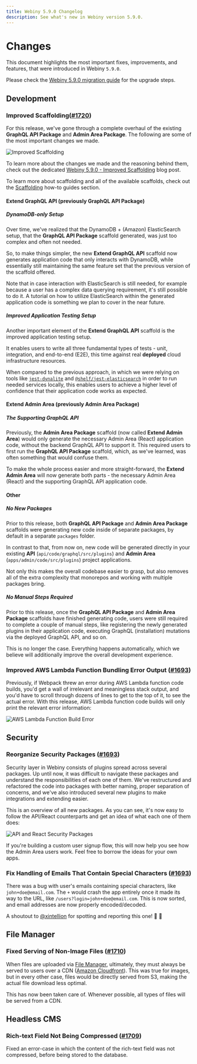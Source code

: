 ```yaml
---
title: Webiny 5.9.0 Changelog
description: See what's new in Webiny version 5.9.0.
---
```



# Changes

This document highlights the most important fixes, improvements, and features, that were introduced in Webiny `5.9.0`.

<Alert type="info" title="How To Upgrade?">

Please check the [Webiny 5.9.0 migration guide](/docs/release-notes/5.9.0/upgrade-guide) for the upgrade steps.

</Alert>

## Development

### Improved Scaffolding([#1720](https://github.com/webiny/webiny-js/pull/1720))

For this release, we've gone through a complete overhaul of the existing **GraphQL API Package** and **Admin Area Package**. The following are some of the most important changes we made.

![Improved Scaffolding](./scaffolds.gif)

<Alert type="success">

To learn more about the changes we made and the reasoning behind them, check out the dedicated [Webiny 5.9.0 - Improved Scaffolding](https://www.webiny.com/blog/webiny-v5.9.0-improved-scaffolds-and-development) blog post.

</Alert>

<Alert type="info">

To learn more about scaffolding and all of the available scaffolds, check out the [Scaffolding](../../core-development-concepts/scaffolding/introduction) how-to guides section.

</Alert>

#### Extend GraphQL API (previously GraphQL API Package)

##### DynamoDB-only Setup

Over time, we've realized that the DynamoDB + (Amazon) ElasticSearch setup, that the **GraphQL API Package** scaffold generated, was just too complex and often not needed.

So, to make things simpler, the new **Extend GraphQL API** scaffold now generates application code that only interacts with DynamoDB, while essentially still maintaining the same feature set that the previous version of the scaffold offered.

Note that in case interaction with ElasticSearch is still needed, for example because a user has a complex data querying requirement, it's still possible to do it. A tutorial on how to utilize ElasticSearch within the generated application code is something we plan to cover in the near future.

##### Improved Application Testing Setup

Another important element of the **Extend GraphQL API** scaffold is the improved application testing setup.

It enables users to write all three fundamental types of tests - unit, integration, and end-to-end (E2E), this time against real **deployed** cloud infrastructure resources.

When compared to the previous approach, in which we were relying on tools like [`jest-dynalite`](https://www.npmjs.com/package/jest-dynalite) and [`@shelf/jest-elasticsearch`](https://www.npmjs.com/package/@shelf/jest-elasticsearch) in order to run needed services locally, this enables users to achieve a higher level of confidence that their application code works as expected.

#### Extend Admin Area (previously Admin Area Package)

##### The Supporting GraphQL API

Previously, the **Admin Area Package** scaffold (now called **Extend Admin Area**) would only generate the necessary Admin Area (React) application code, without the backend GraphQL API to support it. This required users to first run the **GraphQL API Package** scaffold, which, as we've learned, was often something that would confuse them.

To make the whole process easier and more straight-forward, the **Extend Admin Area** will now generate both parts - the necessary Admin Area (React) and the supporting GraphQL API application code.

#### Other

##### No New Packages

Prior to this release, both **GraphQL API Package** and **Admin Area Package** scaffolds were generating new code inside of separate packages, by default in a separate `packages` folder.

In contrast to that, from now on, new code will be generated directly in your existing **API** (`api/code/graphql/src/plugins`) and **Admin Area** (`apps/admin/code/src/plugins`) project applications.

Not only this makes the overall codebase easier to grasp, but also removes all of the extra complexity that monorepos and working with multiple packages bring.

##### No Manual Steps Required

Prior to this release, once the **GraphQL API Package** and **Admin Area Package** scaffolds have finished generating code, users were still required to complete a couple of manual steps, like registering the newly generated plugins in their application code, executing GraphQL (installation) mutations via the deployed GraphQL API, and so on.

This is no longer the case. Everything happens automatically, which we believe will additionally improve the overall development experience.

### Improved AWS Lambda Function Bundling Error Output ([#1693](https://github.com/webiny/webiny-js/pull/1693))

Previously, if Webpack threw an error during AWS Lambda function code builds, you'd get a wall of irrelevant and meaningless stack output, and you'd have to scroll through dozens of lines to get to the top of it, to see the actual error. With this release, AWS Lambda function code builds will only print the relevant error information:

![AWS Lambda Function Build Error](./webpack-error.png)

## Security

### Reorganize Security Packages ([#1693](https://github.com/webiny/webiny-js/pull/1693))

Security layer in Webiny consists of plugins spread across several packages. Up until now, it was difficult to navigate these packages and understand the responsibilities of each one of them. We've restructured and refactored the code into packages with better naming, proper separation of concerns, and we've also introduced several new plugins to make integrations and extending easier.

This is an overview of all new packages. As you can see, it's now easy to follow the API/React counterparts and get an idea of what each one of them does:

![API and React Security Packages](./security-packages.png)

If you're building a custom user signup flow, this will now help you see how the Admin Area users work. Feel free to borrow the ideas for your own apps.

### Fix Handling of Emails That Contain Special Characters ([#1693](https://github.com/webiny/webiny-js/pull/1693))

There was a bug with user's emails containing special characters, like `john+doe@email.com`. The `+` would crash the app entirely once it made its way to the URL, like `/users?login=john+doe@email.com`. This is now sorted, and email addresses are now properly encoded/decoded.

A shoutout to [@xintellion](https://github.com/xintellion) for spotting and reporting this one! 🙌 🍻

## File Manager

### Fixed Serving of Non-Image Files ([#1710](https://github.com/webiny/webiny-js/pull/1710))

When files are uploaded via [File Manager](https://www.webiny.com/serverless-app/file-manager/), ultimately, they must always be served to users over a CDN ([Amazon Cloudfront](https://aws.amazon.com/cloudfront/)). This was true for images, but in every other case, files would be directly served from S3, making the actual file download less optimal.

This has now been taken care of. Whenever possible, all types of files will be served from a CDN.

## Headless CMS

### Rich-text Field Not Being Compressed ([#1709](https://github.com/webiny/webiny-js/pull/1709))

Fixed an error-case in which the content of the rich-text field was not compressed, before being stored to the database.
